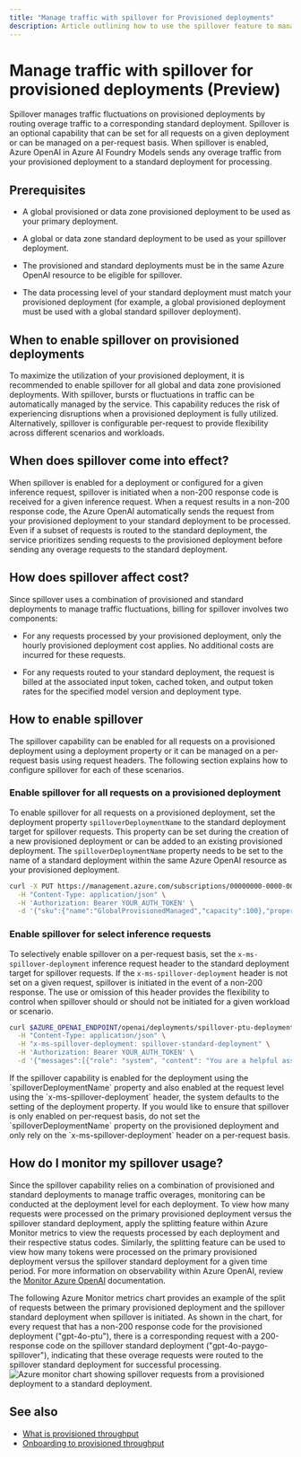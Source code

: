 ```yaml
---
title: "Manage traffic with spillover for Provisioned deployments"
description: Article outlining how to use the spillover feature to manage traffic bursts for Azure OpenAI in Azure AI Foundry Models provisioned deployments
---
```


# Manage traffic with spillover for provisioned deployments (Preview)

Spillover manages traffic fluctuations on provisioned deployments by routing overage traffic to a corresponding standard deployment. Spillover is an optional capability that can be set for all requests on a given deployment or can be managed on a per-request basis. When spillover is enabled, Azure OpenAI in Azure AI Foundry Models sends any overage traffic from your provisioned deployment to a standard deployment for processing.

## Prerequisites
- A global provisioned or data zone provisioned deployment to be used as your primary deployment.
- A global or data zone standard deployment to be used as your spillover deployment. 

- The provisioned and standard deployments must be in the same Azure OpenAI resource to be eligible for spillover.

- The data processing level of your standard deployment must match your provisioned deployment (for example, a global provisioned deployment must be used with a global standard spillover deployment).

## When to enable spillover on provisioned deployments
To maximize the utilization of your provisioned deployment, it is recommended to enable spillover for all global and data zone provisioned deployments. With spillover, bursts or fluctuations in traffic can be automatically managed by the service. This capability reduces the risk of experiencing disruptions when a provisioned deployment is fully utilized. Alternatively, spillover is configurable per-request to provide flexibility across different scenarios and workloads.  

## When does spillover come into effect?
When spillover is enabled for a deployment or configured for a given inference request, spillover is initiated when a non-200 response code is received for a given inference request. When a request results in a non-200 response code, the Azure OpenAI automatically sends the request from your provisioned deployment to your standard deployment to be processed. Even if a subset of requests is routed to the standard deployment, the service prioritizes sending requests to the provisioned deployment before sending any overage requests to the standard deployment.

## How does spillover affect cost?
Since spillover uses a combination of provisioned and standard deployments to manage traffic fluctuations, billing for spillover involves two components:

- For any requests processed by your provisioned deployment, only the hourly provisioned deployment cost applies. No additional costs are incurred for these requests.

- For any requests routed to your standard deployment, the request is billed at the associated input token, cached token, and output token rates for the specified model version and deployment type.

## How to enable spillover
The spillover capability can be enabled for all requests on a provisioned deployment using a deployment property or it can be managed on a per-request basis using request headers. The following section explains how to configure spillover for each of these scenarios. 

### Enable spillover for all requests on a provisioned deployment
To enable spillover for all requests on a provisioned deployment, set the deployment property `spilloverDeploymentName` to the standard deployment target for spillover requests. This property can be set during the creation of a new provisioned deployment or can be added to an existing provisioned deployment. The `spilloverDeploymentName` property needs to be set to the name of a standard deployment within the same Azure OpenAI resource as your provisioned deployment. 

```Bash
curl -X PUT https://management.azure.com/subscriptions/00000000-0000-0000-0000-000000000000/resourceGroups/resource-group-temp/providers/Microsoft.CognitiveServices/accounts/docs-openai-test-001/deployments/spillover-ptu-deployment?api-version=2024-10-01 \
  -H "Content-Type: application/json" \
  -H 'Authorization: Bearer YOUR_AUTH_TOKEN' \
  -d '{"sku":{"name":"GlobalProvisionedManaged","capacity":100},"properties": {"spilloverDeploymentName": "spillover-standard-deployment", "model":{"format": "OpenAI","name": "gpt-4o-mini","version": "2024-07-18"}}}'
```
### Enable spillover for select inference requests
To selectively enable spillover on a per-request basis, set the `x-ms-spillover-deployment` inference request header to the standard deployment target for spillover requests. If the `x-ms-spillover-deployment` header is not set on a given request, spillover is initiated in the event of a non-200 response. The use or omission of this header provides the flexibility to control when spillover should or should not be initiated for a given workload or scenario.

```bash
curl $AZURE_OPENAI_ENDPOINT/openai/deployments/spillover-ptu-deployment/chat/completions?api-version=2025-02-01-preview \
  -H "Content-Type: application/json" \
  -H "x-ms-spillover-deployment: spillover-standard-deployment" \
  -H 'Authorization: Bearer YOUR_AUTH_TOKEN' \
  -d '{"messages":[{"role": "system", "content": "You are a helpful assistant."},{"role": "user", "content": "Does Azure OpenAI support customer managed keys?"},{"role": "assistant", "content": "Yes, customer managed keys are supported by Azure OpenAI."},{"role": "user", "content": "Do other Azure services support this too?"}]}'

```
<Note>
If the spillover capability is enabled for the deployment using the `spilloverDeploymentName` property and also enabled at the request level using the `x-ms-spillover-deployment` header, the system defaults to the setting of the deployment property. If you would like to ensure that spillover is only enabled on per-request basis, do not set the `spilloverDeploymentName` property on the provisioned deployment and only rely on the `x-ms-spillover-deployment` header on a per-request basis. 
</Note>

## How do I monitor my spillover usage?
Since the spillover capability relies on a combination of provisioned and standard deployments to manage traffic overages, monitoring can be conducted at the deployment level for each deployment. To view how many requests were processed on the primary provisioned deployment versus the spillover standard deployment, apply the splitting feature within Azure Monitor metrics to view the requests processed by each deployment and their respective status codes. Similarly, the splitting feature can be used to view how many tokens were processed on the primary provisioned deployment versus the spillover standard deployment for a given time period. For more information on observability within Azure OpenAI, review the [Monitor Azure OpenAI](./monitor-openai) documentation. 

The following Azure Monitor metrics chart provides an example of the split of requests between the primary provisioned deployment and the spillover standard deployment when spillover is initiated. As shown in the chart, for every request that has a non-200 response code for the provisioned deployment ("gpt-4o-ptu"), there is a corresponding request with a 200-response code on the spillover standard deployment ("gpt-4o-paygo-spillover"), indicating that these overage requests were routed to the spillover standard deployment for successful processing. ![Azure monitor chart showing spillover requests from a provisioned deployment to a standard deployment.](../media/monitor-spillover-usage.png)

## See also

* [What is provisioned throughput](../concepts/provisioned-throughput)
* [Onboarding to provisioned throughput](./provisioned-throughput-onboarding)